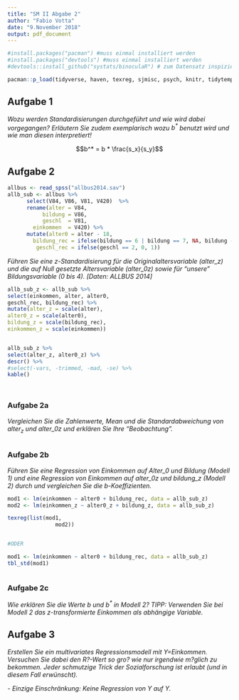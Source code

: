 ```yaml
---
title: "SM II Abgabe 2"
author: "Fabio Votta"
date: "9.November 2018"
output: pdf_document
---
```


```r
#install.packages("pacman") #muss einmal installiert werden
#install.packages("devtools") #muss einmal installiert werden
#devtools::install_github("systats/binoculaR") # zum Datensatz inspizieren :)

pacman::p_load(tidyverse, haven, texreg, sjmisc, psych, knitr, tidytemplate, lm.beta, stargazer)
```

## Aufgabe 1


_Wozu werden Standardisierungen durchgeführt und wie wird dabei vorgegangen? Erläutern Sie zudem exemplarisch wozu $b^*$ benutzt wird und wie man diesen interpretiert!_

$$b^* = b * \frac{s_x}{s_y}$$


## Aufgabe 2

```r
allbus <- read_spss("allbus2014.sav")
allb_sub <- allbus %>% 
      select(V84, V86, V81, V420)  %>% 
      rename(alter = V84, 
           bildung = V86, 
           geschl  = V81,  
        einkommen  = V420) %>%
      mutate(alter0 = alter - 18,
        bildung_rec = ifelse(bildung == 6 | bildung == 7, NA, bildung - 1),
         geschl_rec = ifelse(geschl == 2, 0, 1))

```


*Führen Sie eine z-Standardisierung für die Originalaltersvariable (alter_z) und die auf Null gesetzte Altersvariable (alter_0z) sowie für "unsere" Bildungsvariable (0 bis 4). [Daten: ALLBUS 2014]*


```r
allb_sub_z <- allb_sub %>%
select(einkommen, alter, alter0,
geschl_rec, bildung_rec) %>%
mutate(alter_z = scale(alter),
alter0_z = scale(alter0),
bildung_z = scale(bildung_rec),
einkommen_z = scale(einkommen))


allb_sub_z %>%
select(alter_z, alter0_z) %>%
descr() %>%
#select(-vars, -trimmed, -mad, -se) %>%
kable()




```


### Aufgabe 2a

*Vergleichen Sie die Zahlenwerte, Mean und die Standardabweichung von alter$_z$ und alter_0z und erklären Sie Ihre "Beobachtung".*


```r




```

### Aufgabe 2b

*Führen Sie eine Regression von Einkommen auf Alter_0 und Bildung (Modell 1) und eine Regression von Einkommen auf alter_0z und bildung_z (Modell 2) durch und vergleichen Sie die b-Koeffizienten.*

```r
mod1 <- lm(einkommen ~ alter0 + bildung_rec, data = allb_sub_z)
mod2 <- lm(einkommen_z ~ alter0_z + bildung_z, data = allb_sub_z)

texreg(list(mod1,
               mod2))


#ODER

mod1 <- lm(einkommen ~ alter0 + bildung_rec, data = allb_sub_z)
tbl_std(mod1)



```



### Aufgabe 2c

_Wie erklären Sie die Werte b und $b^*$ in Modell 2? TIPP: Verwenden Sie bei Modell 2 das z-transformierte Einkommen als abhängige Variable._


## Aufgabe 3 

*Erstellen Sie ein multivariates Regressionsmodell mit Y=Einkommen. Versuchen Sie dabei den R?-Wert so gro? wie nur irgendwie m?glich zu bekommen. Jeder schmutzige Trick der Sozialforschung ist erlaubt (und in diesem Fall erwünscht).*

*- Einzige Einschränkung: Keine Regression von Y auf Y.*

```r



```





